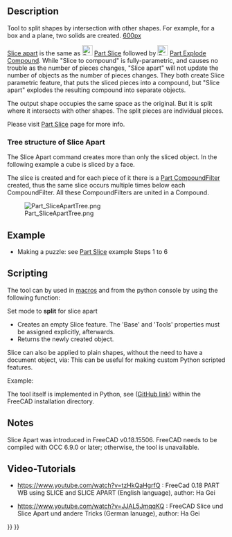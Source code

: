 <languages/>
<translate>

<!--T:9-->
{{Docnav
|[[Part_BooleanFragments|BooleanFragments]]
|[[Part_Slice|Slice]]
|[[Part_Workbench|Part]]
|IconL=Part_BooleanFragments.svg
|IconR=Part_Slice.svg
|IconC=Workbench_Part.svg
}}

<!--T:1-->
{{GuiCommand
|Name=Part SliceApart
|MenuLocation=Part → Split → Slice apart
|Workbenches=[[Part_Workbench|Part]]
|Version=0.18
|SeeAlso=[[Part_Slice|Part Slice to compound]], [[Part_ExplodeCompound|Part Explode Compound]]
}}

==Description== <!--T:2--> 

<!--T:3-->
Tool to split shapes by intersection with other shapes. For example, for a box and a plane, two solids are created.
</translate>
[[image:Part_Slice_Demo.png|600px]]
<translate>

<!--T:4-->
{{Caption| Above: the pieces were moved apart manually afterwards, to reveal the slicing.}}

<!--T:5-->
[[Part SliceApart|Slice apart]] is the same as [[Image:Part_Slice.svg|24px|link=Part_Slice]] [[Part Slice|Part Slice]] followed by [[Image:Part_ExplodeCompound.svg|24px|link=Part_ExplodeCompound]] [[Part_ExplodeCompound|Part Explode Compound]]. While "Slice to compound" is fully-parametric, and causes no trouble as the number of pieces changes, "Slice apart" will not update the number of objects as the number of pieces changes.
They both create Slice parametric feature, that puts the sliced pieces into a compound, but "Slice apart" explodes the resulting compound into separate objects.

<!--T:33-->
The output shape occupies the same space as the original. But it is split where it intersects with other shapes. The split pieces are individual pieces. 


<!--T:6-->
Please visit [[Part Slice|Part Slice]] page for more info.

===Tree structure of Slice Apart=== <!--T:30-->
The Slice Apart command creates more than only the sliced object. In the following example a cube is sliced by a face.

<!--T:31-->
The slice is created and for each piece of it there is a [[Part CompoundFilter]] created, thus the same slice occurs multiple times below each CompoundFilter. All these CompoundFilters are united in a Compound.

<!--T:32-->
[[Image:Part_SliceApartTree.png]]

==Example == <!--T:14-->

<!--T:35-->
* Making a puzzle: see [[Part Slice|Part Slice]] example Steps 1 to 6

==Scripting== <!--T:15--> 

<!--T:16-->
The tool can by used in [[macros]] and from the python console by using the following function:
</translate>
 {{incode|BOPTools.SplitFeatures.makeSlice(name)}}
<translate>

<!--T:34-->
Set mode to '''split''' for slice apart

<!--T:17-->
* Creates an empty Slice feature. The 'Base' and 'Tools' properties must be assigned explicitly, afterwards.
* Returns the newly created object.

<!--T:18-->
Slice can also be applied to plain shapes, without the need to have a document object, via:
</translate>
{{Code|code=BOPTools.SplitAPI.slice(base_shape, tool_shapes, mode, tolerance = 0.0)}}
<translate>
<!--T:19-->
This can be useful for making custom Python scripted features.


<!--T:20-->
Example:
</translate>
{{code|code=
import BOPTools.SplitFeatures
j = BOPTools.SplitFeatures.makeSlice(name= 'Slice')
j.Base = FreeCADGui.Selection.getSelection()[0]
j.Tools = FreeCADGui.Selection.getSelection()[1:]
}}
<translate>

<!--T:21-->
The tool itself is implemented in Python, see {{FileName|/Mod/Part/BOPTools/SplitFeatures.py}} ([https://github.com/FreeCAD/FreeCAD/blob/master/src/Mod/Part/BOPTools/SplitFeatures.py GitHub link]) within the FreeCAD installation directory.

==Notes== <!--T:7-->

<!--T:8-->
Slice Apart was introduced in FreeCAD v0.18.15506. FreeCAD needs to be compiled with OCC 6.9.0 or later; otherwise, the tool is unavailable.

==Video-Tutorials== <!--T:40--> 

<!--T:42-->
* https://www.youtube.com/watch?v=tzHkQaHgrfQ : FreeCad 0.18 PART WB using SLICE and SLICE APART (English language), author: Ha Gei

<!--T:43-->
* https://www.youtube.com/watch?v=JJAL5JmqqKQ : FreeCAD Slice und Slice Apart und andere Tricks (German lanuage), author: Ha Gei


<!--T:10-->
{{Docnav
|[[Part_BooleanFragments|BooleanFragments]]
|[[Part_Slice|Slice]]
|[[Part_Workbench|Part]]
|IconL=Part_BooleanFragments.svg
|IconR=Part_Slice.svg
|IconC=Workbench_Part.svg
}}

</translate>
{{Part Tools navi{{#translation:}}}}
{{Userdocnavi{{#translation:}}}}